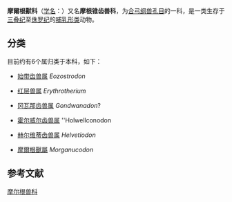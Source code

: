{{AutoTaxobox
| fossil_range =[[晚三疊世|晚三疊世]]至[[晚侏羅世|晚侏羅世]] {{fossilrange|210|140}}
| image = Morganucodon.jpg
| image_caption = [[華氏摩爾根獸|華氏摩爾根獸]]（''Morganucodon watsoni''）復原圖
| taxon= Morganucodontidae
| authority = Kühne, 1958
| type_genus = [[摩爾根獸屬|摩爾根獸屬]]<br>''Morganucodon''
| type_genus_authority = Kühne, 1949
| subdivision = 
*{{绝灭}}[[始带齿兽属|始带齿兽属]] ''Eozostrodon''
*{{绝灭}}[[红层兽属|红层兽属]] ''Erythrotherium''
*{{绝灭}}[[冈瓦那齿兽属|冈瓦那齿兽属]] ''Gondwanadon''?
*{{绝灭}}[[霍尔威尔齿兽属|霍尔威尔齿兽属]] ''Holwellconodon
*{{绝灭}}[[赫尔维蒂齿兽属|赫尔维蒂齿兽属]] ''Helvetiodon''
*{{绝灭}}[[摩爾根獸屬|摩爾根獸屬]] ''Morganucodon''
}}
'''摩爾根獸科'''（[[学名|学名]]：{{lang|la|Morganucodontidae}}）又名'''摩根锥齿兽科'''，为[[合弓纲|合弓纲]][[兽孔目|兽孔目]]的一科，是一类生存于[[三叠纪|三叠纪]]至[[侏罗纪|侏罗纪]]的[[哺乳形类|哺乳形类]]动物。

==分类==
目前约有6个属归类于本科，如下{{r|mikko|paleofile}}：
*{{绝灭}}[[始带齿兽属|始带齿兽属]] ''Eozostrodon''
*{{绝灭}}[[红层兽属|红层兽属]] ''Erythrotherium''
*{{绝灭}}[[冈瓦那齿兽属|冈瓦那齿兽属]] ''Gondwanadon''?
*{{绝灭}}[[霍尔威尔齿兽属|霍尔威尔齿兽属]] ''Holwellconodon
*{{绝灭}}[[赫尔维蒂齿兽属|赫尔维蒂齿兽属]] ''Helvetiodon''
*{{绝灭}}[[摩爾根獸屬|摩爾根獸屬]] ''Morganucodon''

==参考文献==
{{reflist|refs=
<ref name="mikko">Mikko's Phylogeny Archive [http://www.helsinki.fi/~mhaaramo/] {{Wayback|url=http://www.helsinki.fi/~mhaaramo/ |date=20100522085538 }} {{cite web|last=Haaramo|first=Mikko|year=2007|title=''Mammaliaformes – mammals and near-mammals''|url=http://www.helsinki.fi/~mhaaramo/metazoa/deuterostoma/chordata/synapsida/basal_mammalia/mammaliaformes_1.html|accessdate=30 December 2015|archive-date=2018-03-03|archive-url=https://web.archive.org/web/20180303090702/http://www.helsinki.fi/~mhaaramo/metazoa/deuterostoma/chordata/synapsida/basal_mammalia/mammaliaformes_1.html|dead-url=no}}</ref>
<ref name="paleofile">[[Paleofile.com_(net,_info)|Paleofile.com (net, info)]] [http://www.paleofile.com/] {{Wayback|url=http://www.paleofile.com/ |date=20160111195520 }}. {{cite web | url=http://www.paleofile.com/Lists/Mammalia.asp | title=''Taxonomic lists- Mammals'' | accessdate=30 December 2015 | archive-date=2016-02-04 | archive-url=https://web.archive.org/web/20160204041056/http://www.paleofile.com/Lists/Mammalia.asp | dead-url=no }}</ref>
}}
{{犬齒獸亞目|M.}}
{{taxonbar}}
{{兽孔目小作品}}

[[Category:摩尔根兽科|]]